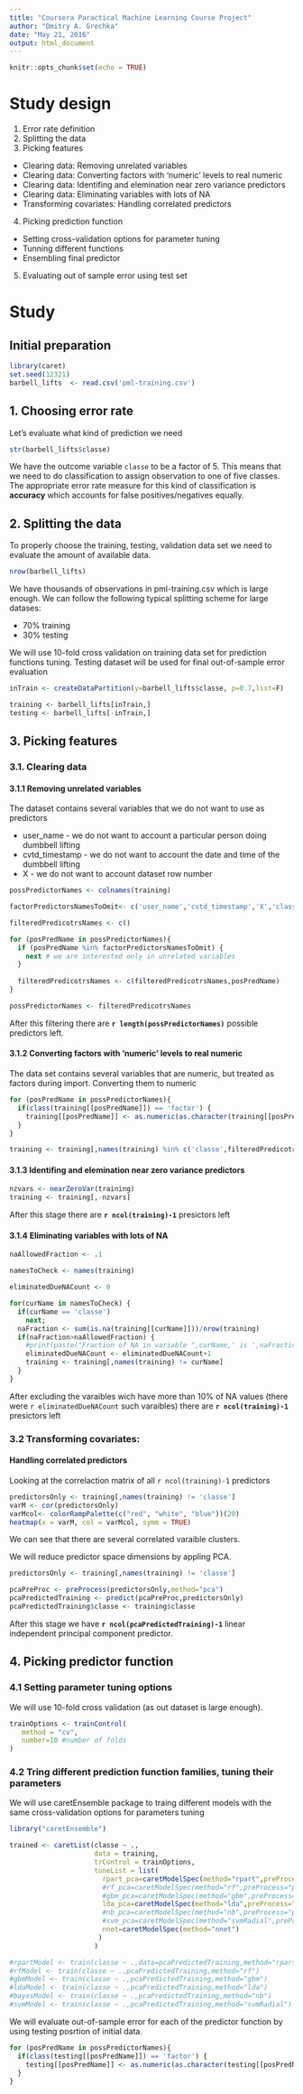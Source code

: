 ```yaml
---
title: "Coursera Paractical Machine Learning Course Project"
author: "Dmitry A. Grechka"
date: "May 21, 2016"
output: html_document
---
```


```r
knitr::opts_chunk$set(echo = TRUE)
```

# Study design

1. Error rate definition
2. Splitting the data
3. Picking features
  + Clearing data: Removing unrelated variables
  + Clearing data: Converting factors with 'numeric' levels to real numeric
  + Clearing data: Identifing and elemination near zero variance predictors
  + Clearing data: Eliminating variables with lots of NA
  + Transforming covariates: Handling correlated predictors
4. Picking prediction function
  + Setting cross-validation options for parameter tuning
  + Tunning different functions
  + Ensembling final predictor
5. Evaluating out of sample error using test set

# Study

## Initial preparation

```r
library(caret)
set.seed(12321)
barbell_lifts  <- read.csv('pml-training.csv')
```

## 1. Choosing error rate

Let's evaluate what kind of prediction we need

```r
str(barbell_lifts$classe)
```

We have the outcome variable `classe` to be a factor of 5.
This means that we need to do classification to assign observation to one of five classes. The appropriate error rate measure for this kind of classification is **accuracy** which accounts for false positives/negatives equally.

## 2. Splitting the data

To properly choose the training, testing, validation data set we need to evaluate the amount of available data.

```r
nrow(barbell_lifts)
```

We have thousands of observations in pml-training.csv which is large enough.
We can follow the following typical splitting scheme for large datases:

* 70% training
* 30% testing

We will use 10-fold  cross validation on training data set for prediction functions tuning. Testing dataset will be used for final out-of-sample error evaluation

``` r
inTrain <- createDataPartition(y=barbell_lifts$classe, p=0.7,list=F)

training <- barbell_lifts[inTrain,]
testing <- barbell_lifts[-inTrain,]

```

## 3. Picking features

### 3.1. Clearing data

#### 3.1.1 Removing unrelated variables

The dataset contains several variables that we do not want to use as predictors

* user_name - we do not want to account a particular person doing dumbbell lifting
* cvtd_timestamp - we do not want to account the date and time of the dumbbell lifting
* X - we do not want to account dataset row number

```r
possPredictorNames <- colnames(training)

factorPredictorsNamesToOmit<- c('user_name','cvtd_timestamp','X','classe')

filteredPredicotrsNames <- c()

for (posPredName in possPredictorNames){
  if (posPredName %in% factorPredictorsNamesToOmit) {
    next # we are interested only in unrelated variables
  }
  
  filteredPredicotrsNames <- c(filteredPredicotrsNames,posPredName)
}

possPredictorNames <- filteredPredicotrsNames
```

After this filtering there are **`r length(possPredictorNames)`** possible predictors left.

#### 3.1.2 Converting factors with 'numeric' levels to real numeric
The data set contains several variables that are numeric, but treated as factors during import. Converting them to numeric

```r

for (posPredName in possPredictorNames){
  if(class(training[[posPredName]]) == 'factor') {
    training[[posPredName]] <- as.numeric(as.character(training[[posPredName]])) #converting factor to cumeric via character
  }
}

training <- training[,names(training) %in% c('classe',filteredPredicotrsNames)]
```

#### 3.1.3 Identifing and elemination near zero variance predictors

```r
nzvars <- nearZeroVar(training)
training <- training[,-nzvars]
```

After this stage there are **`r ncol(training)-1`** presictors left

#### 3.1.4 Eliminating variables with lots of NA

```r
naAllowedFraction <- .1

namesToCheck <- names(training)

eliminatedDueNACount <- 0

for(curName in namesToCheck) {
  if(curName == 'classe')
    next;
  naFraction <- sum(is.na(training[[curName]]))/nrow(training)
  if(naFraction>naAllowedFraction) {
    #print(paste("Fraction of NA in variable ",curName,' is ',naFraction,' which is more than ',naAllowedFraction,'.'))
    eliminatedDueNACount <- eliminatedDueNACount+1
    training <- training[,names(training) != curName]
  }
}
```

After excluding the varaibles wich have more than 10% of NA values (there were `r eliminatedDueNACount` such varaibles) there are **`r ncol(training)-1`** presictors left

### 3.2 Transforming covariates:

#### Handling correlated predictors

Looking at the correlaction matrix of all `r ncol(training)-1` predictors

```r

predictorsOnly <- training[,names(training) != 'classe']
varM <- cor(predictorsOnly)
varMcol<- colorRampPalette(c("red", "white", "blue"))(20)
heatmap(x = varM, col = varMcol, symm = TRUE)

```

We can see that there are several correlated varaible clusters.

We will reduce predictor space dimensions by appling PCA.

```r
predictorsOnly <- training[,names(training) != 'classe']

pcaPreProc <- preProcess(predictorsOnly,method="pca")
pcaPredictedTraining <- predict(pcaPreProc,predictorsOnly)
pcaPredictedTraining$classe <- training$classe
```

After this stage we have **`r ncol(pcaPredictedTraining)-1`** linear independent principal component predictor.

## 4. Picking predictor function

### 4.1 Setting parameter tuning options

We will use 10-fold cross validation (as out dataset is large enough).

```r
trainOptions <- trainControl(
   method = "cv",
   number=10 #number of folds
)
```

### 4.2 Tring different prediction function families, tuning their parameters

We will use caretEnsemble package to traing different models with the same cross-validation options for parameters tuning

```r
library("caretEnsemble")

trained <- caretList(classe ~ .,
                     data = training,
                     trControl = trainOptions,
                     tuneList = list(
                       rpart_pca=caretModelSpec(method="rpart",preProcess="pca"),
                       #rf_pca=caretModelSpec(method="rf",preProcess="pca"),
                       #gbm_pca=caretModelSpec(method="gbm",preProcess="pca"),
                       lda_pca=caretModelSpec(method="lda",preProcess="pca"),
                       #nb_pca=caretModelSpec(method="nb",preProcess="pca"),
                       #svm_pca=caretModelSpec(method="svmRadial",preProcess="pca")
                       nnet=caretModelSpec(method="nnet")
                      )
                     )

#rpartModel <- train(classe ~ .,data=pcaPredictedTraining,method="rpart",tr)
#rfModel <- train(classe ~ .,pcaPredictedTraining,method="rf")
#gbmModel <- train(classe ~ .,pcaPredictedTraining,method="gbm")
#ldaModel <- train(classe ~ .,pcaPredictedTraining,method="lda")
#bayesModel <- train(classe ~ .,pcaPredictedTraining,method="nb")
#svmModel <- train(classe ~ .,pcaPredictedTraining,method="svmRadial")

```

We will evaluate out-of-sample error for each of the predictor function by using testing posrtion of initial data.

```r

for (posPredName in possPredictorNames){
  if(class(testing[[posPredName]]) == 'factor') {
    testing[[posPredName]] <- as.numeric(as.character(testing[[posPredName]])) #converting factor to cumeric via character
  }
}


```
